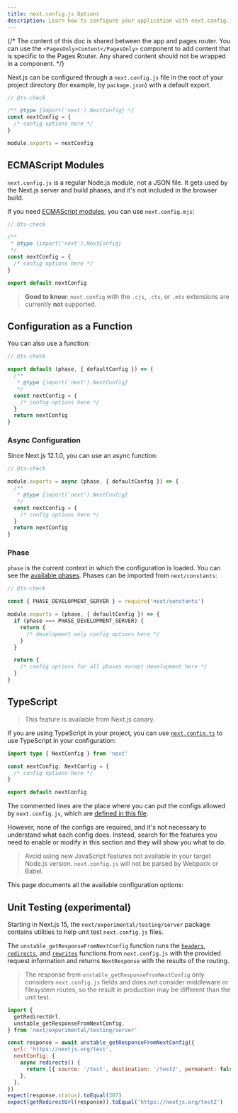 ```yaml
---
title: next.config.js Options
description: Learn how to configure your application with next.config.js.
---
```


{/* The content of this doc is shared between the app and pages router. You can use the `<PagesOnly>Content</PagesOnly>` component to add content that is specific to the Pages Router. Any shared content should not be wrapped in a component. */}

Next.js can be configured through a `next.config.js` file in the root of your project directory (for example, by `package.json`) with a default export.

```js filename="next.config.js"
// @ts-check

/** @type {import('next').NextConfig} */
const nextConfig = {
  /* config options here */
}

module.exports = nextConfig
```

## ECMAScript Modules

`next.config.js` is a regular Node.js module, not a JSON file. It gets used by the Next.js server and build phases, and it's not included in the browser build.

If you need [ECMAScript modules](https://nodejs.org/api/esm.html), you can use `next.config.mjs`:

```js filename="next.config.mjs"
// @ts-check

/**
 * @type {import('next').NextConfig}
 */
const nextConfig = {
  /* config options here */
}

export default nextConfig
```

> **Good to know**: `next.config` with the `.cjs`, `.cts`, or `.mts` extensions are currently **not** supported.

## Configuration as a Function

You can also use a function:

```js filename="next.config.mjs"
// @ts-check

export default (phase, { defaultConfig }) => {
  /**
   * @type {import('next').NextConfig}
   */
  const nextConfig = {
    /* config options here */
  }
  return nextConfig
}
```

### Async Configuration

Since Next.js 12.1.0, you can use an async function:

```js filename="next.config.js"
// @ts-check

module.exports = async (phase, { defaultConfig }) => {
  /**
   * @type {import('next').NextConfig}
   */
  const nextConfig = {
    /* config options here */
  }
  return nextConfig
}
```

### Phase

`phase` is the current context in which the configuration is loaded. You can see the [available phases](https://github.com/vercel/next.js/blob/5e6b008b561caf2710ab7be63320a3d549474a5b/packages/next/shared/lib/constants.ts#L19-L23). Phases can be imported from `next/constants`:

```js filename="next.config.js"
// @ts-check

const { PHASE_DEVELOPMENT_SERVER } = require('next/constants')

module.exports = (phase, { defaultConfig }) => {
  if (phase === PHASE_DEVELOPMENT_SERVER) {
    return {
      /* development only config options here */
    }
  }

  return {
    /* config options for all phases except development here */
  }
}
```

## TypeScript

> This feature is available from Next.js canary.

If you are using TypeScript in your project, you can use [`next.config.ts`](/docs/app/building-your-application/configuring/typescript#type-checking-nextconfigts) to use TypeScript in your configuration:

```ts filename="next.config.ts"
import type { NextConfig } from 'next'

const nextConfig: NextConfig = {
  /* config options here */
}

export default nextConfig
```

The commented lines are the place where you can put the configs allowed by `next.config.js`, which are [defined in this file](https://github.com/vercel/next.js/blob/canary/packages/next/src/server/config-shared.ts).

However, none of the configs are required, and it's not necessary to understand what each config does. Instead, search for the features you need to enable or modify in this section and they will show you what to do.

> Avoid using new JavaScript features not available in your target Node.js version. `next.config.js` will not be parsed by Webpack or Babel.

This page documents all the available configuration options:

## Unit Testing (experimental)

Starting in Next.js 15, the `next/experimental/testing/server` package contains utilities to help unit test `next.config.js` files.

The `unstable_getResponseFromNextConfig` function runs the [`headers`](/docs/app/api-reference/next-config-js/headers), [`redirects`](/docs/app/api-reference/next-config-js/redirects), and [`rewrites`](/docs/app/api-reference/next-config-js/rewrites) functions from `next.config.js` with the provided request information and returns `NextResponse` with the results of the routing.

> The response from `unstable_getResponseFromNextConfig` only considers `next.config.js` fields and does not consider middleware or filesystem routes, so the result in production may be different than the unit test.

```js
import {
  getRedirectUrl,
  unstable_getResponseFromNextConfig,
} from 'next/experimental/testing/server'

const response = await unstable_getResponseFromNextConfig({
  url: 'https://nextjs.org/test',
  nextConfig: {
    async redirects() {
      return [{ source: '/test', destination: '/test2', permanent: false }]
    },
  },
})
expect(response.status).toEqual(307)
expect(getRedirectUrl(response)).toEqual('https://nextjs.org/test2')
```
